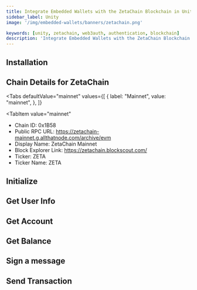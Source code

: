```yaml
---
title: Integrate Embedded Wallets with the ZetaChain Blockchain in Unity
sidebar_label: Unity
image: '/img/embedded-wallets/banners/zetachain.png'

keywords: [unity, zetachain, web3auth, authentication, blockchain]
description: 'Integrate Embedded Wallets with the ZetaChain Blockchain in Unity | Embedded Wallets'
---
```



<SEO
  title="Integrate Embedded Wallets with the ZetaChain Blockchain in Unity"
  description="Integrate Embedded Wallets with the ZetaChain Blockchain in Unity | Embedded Wallets"
  image="https://docs.metamask.io/img/embedded-wallets/banners/zetachain.png"
  slug="/embedded-wallets/connect-blockchain/evm/zetachain/unity"
/>

## Installation

<InstallationSnippet />

## Chain Details for ZetaChain

<Tabs
 defaultValue="mainnet"
  values={[
    { label: "Mainnet", value: "mainnet", },
  ]}
>

<TabItem
  value="mainnet"
>

- Chain ID: 0x1B58
- Public RPC URL: https://zetachain-mainnet.g.allthatnode.com/archive/evm
- Display Name: ZetaChain Mainnet
- Block Explorer Link: https://zetachain.blockscout.com/
- Ticker: ZETA
- Ticker Name: ZETA

</TabItem>
</Tabs>

## Initialize

<InitialisationSnippet />

## Get User Info

<UserInfoSnippet />

## Get Account

<GetAccountSnippet />

## Get Balance

<GetBalanceSnippet />

## Sign a message

<SignMessageSnippet />

## Send Transaction

<SendTransactionSnippet />
